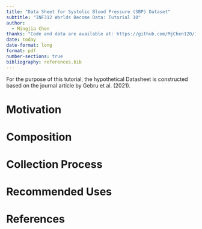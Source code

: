 ```yaml
---
title: "Data Sheet for Systolic Blood Pressure (SBP) Dataset"
subtitle: "INF312 Worlds Become Data: Tutorial 10"
author: 
  - Mingjia Chen
thanks: "Code and data are available at: https://github.com/MjChen120/INF312Tutorial10.git. Thanks to Catherine Catherine Punnoose for feedbacks."
date: today
date-format: long
format: pdf
number-sections: true
bibliography: references.bib
---
```


For the purpose of this tutorial, the hypothetical Datasheet is constructed based on the journal article by Gebru et al. (2021).

# Motivation


# Composition

# Collection Process

# Recommended Uses

\newpage


# References


